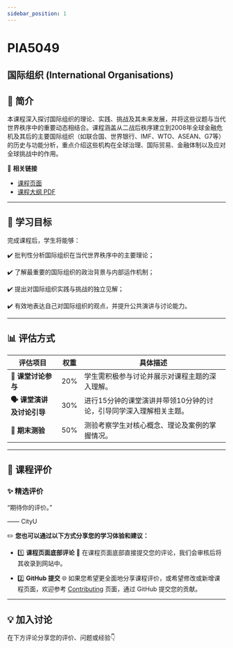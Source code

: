 ```yaml
---
sidebar_position: 1
---
```


# PIA5049
## 国际组织 (International Organisations)

## **📘 简介**
本课程深入探讨国际组织的理论、实践、挑战及其未来发展，并将这些议题与当代世界秩序中的重要动态相结合。课程涵盖从二战后秩序建立到2008年全球金融危机及其后的主要国际组织（如联合国、世界银行、IMF、WTO、ASEAN、G7等）的历史与功能分析，重点介绍这些机构在全球治理、国际贸易、金融体制以及应对全球挑战中的作用。

🔗 **相关链接**
- [课程页面](https://www.cityu.edu.hk/catalogue/pg/202526/course/PIA5049.htm)
- [课程大纲 PDF](https://www.cityu.edu.hk/catalogue/pg/202526/course/PIA5049.pdf)

---

## **🎯 学习目标**

完成课程后，学生将能够：

✔️ 批判性分析国际组织在当代世界秩序中的主要理论；

✔️ 了解最重要的国际组织的政治背景与内部运作机制；

✔️ 提出对国际组织实践与挑战的独立见解；

✔️ 有效地表达自己对国际组织的观点，并提升公共演讲与讨论能力。

---

## **📊 评估方式**

| **评估项目**                  | **权重** | **具体描述**                                                                                     |
|-------------------------------|----------|--------------------------------------------------------------------------------------------------|
| **📖 课堂讨论参与**           | 20%      | 学生需积极参与讨论并展示对课程主题的深入理解。                                                       |
| **🗣️ 课堂演讲及讨论引导**     | 30%      | 进行15分钟的课堂演讲并带领10分钟的讨论，引导同学深入理解相关主题。                                        |
| **📝 期末测验**               | 50%      | 测验考察学生对核心概念、理论及案例的掌握情况。                                                     |

---

## **💬 课程评价**

### ✨ **精选评价**
<div className={commentStyles.commentBox}>
    <p className={commentStyles.commentText}>
        “期待你的评价。”
    </p>
    <p className={commentStyles.commentAuthor}>—— CityU</p>
</div>

✏️ **您也可以通过以下方式分享您的学习体验和建议：**

- 1️⃣ **课程页面底部评论**
💬 在课程页面底部直接提交您的评论，我们会审核后将其收录到网站中。

- 2️⃣ **GitHub 提交**
🌐 如果您希望更全面地分享课程评价，或希望修改或新增课程页面，欢迎参考 [Contributing](/contributing) 页面，通过 GitHub 提交您的贡献。

---

## **💡 加入讨论**

在下方评论分享您的评价、问题或经验👇
<Utterances />
